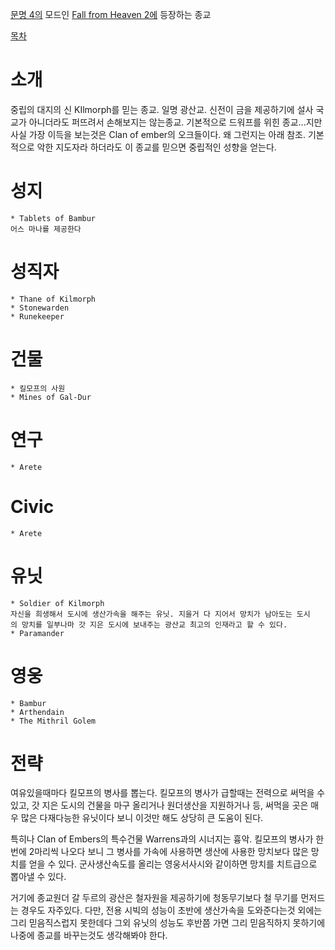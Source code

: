 [[문명 4]]의 모드인 [[Fall from Heaven 2]]에 등장하는 종교

[[목차]]

= 소개 =
중립의 대지의 신 KIlmorph를 믿는 종교. 일명 광산교.
신전이 금을 제공하기에 설사 국교가 아니더라도 퍼뜨려서 손해보지는 않는종교.
기본적으로 드워프를 위힌 종교...지만 사실 가장 이득을 보는것은 Clan of ember의 오크들이다. 왜 그런지는 아래 참조. 
기본적으로 악한 지도자라 하더라도 이 종교를 믿으면 중립적인 성향을 얻는다.

= 성지 =
 * Tablets of Bambur
 어스 마나를 제공한다
= 성직자 =
 * Thane of Kilmorph
 * Stonewarden
 * Runekeeper
= 건물 =
 * 킬모프의 사원
 * Mines of Gal-Dur
= 연구 =
 * Arete
= Civic =
 * Arete
= 유닛 =
 * Soldier of Kilmorph
 자신을 희생해서 도시에 생산가속을 해주는 유닛. 지을거 다 지어서 망치가 남아도는 도시의 망치를 일부나마 갓 지은 도시에 보내주는 광산교 최고의 인재라고 할 수 있다.
 * Paramander
= 영웅 =
 * Bambur
 * Arthendain
 * The Mithril Golem
= 전략 =
여유있을때마다 킬모프의 병사를 뽑는다. 
킬모프의 병사가 급할때는 전력으로 써먹을 수 있고, 갓 지은 도시의 건물을 마구 올리거나 원더생산을 지원하거나 등, 써먹을 곳은 매우 많은 다재다능한 유닛이다 보니 이것만 해도 상당히 큰 도움이 된다.

특히나 Clan of Embers의 특수건물 Warrens과의 시너지는 흉악. 킬모프의 병사가 한번에 2마리씩 나오다 보니 그 병사를 가속에 사용하면 생산에 사용한 망치보다 많은 망치를 얻을 수 있다. 군사생산속도를 올리는 영웅서사시와 같이하면 망치를 치트급으로 뽑아낼 수 있다.

거기에 종교원더 갈 두르의 광산은 철자원을 제공하기에 청동무기보다 철 무기를 먼저드는 경우도 자주있다.
다만, 전용 시빅의 성능이 초반에 생산가속을 도와준다는것 외에는 그리 믿음직스럽지 못한데다 그외 유닛의 성능도 후반쯤 가면 그리 믿음직하지 못하기에 나중에 종교를 바꾸는것도 생각해봐야 한다.

